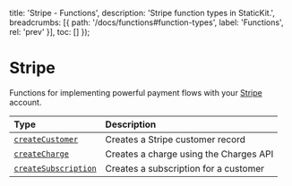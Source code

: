 
  title: 'Stripe - Functions',
  description: 'Stripe function types in StaticKit.',
  breadcrumbs: [{
    path: '/docs/functions#function-types',
    label: 'Functions',
    rel: 'prev'
  }],
  toc: []
});

# Stripe

Functions for implementing powerful payment flows with your [Stripe](https://stripe.com) account.

| Type                              | Description                                                  |
| :-------------------------------- | :----------------------------------------------------------- |
| [`createCustomer`](/docs/functions/stripe/create-customer) | Creates a Stripe customer record    |
| [`createCharge`](/docs/functions/stripe/create-charge) | Creates a charge using the Charges API  |
| [`createSubscription`](/docs/functions/stripe/create-subscription) | Creates a subscription for a customer |
